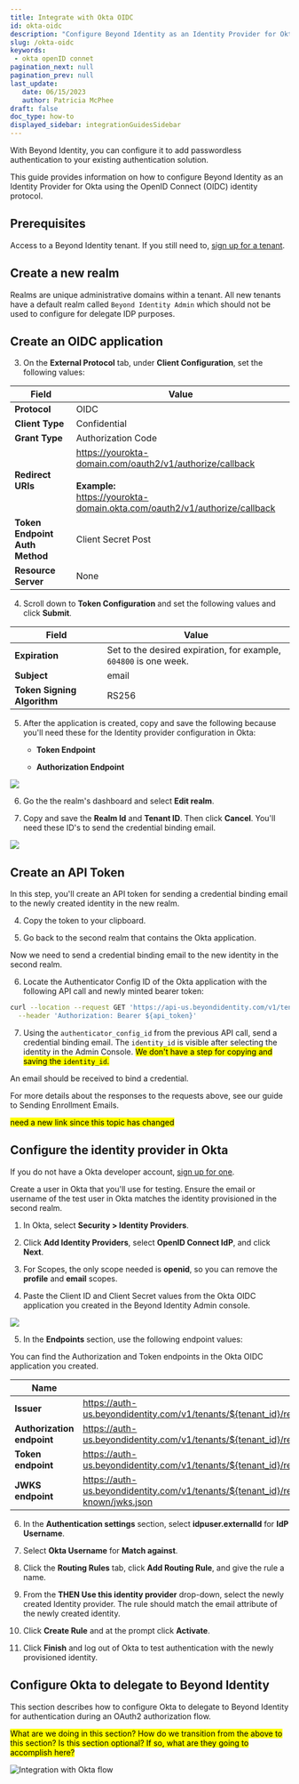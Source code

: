 ```yaml
---
title: Integrate with Okta OIDC
id: okta-oidc
description: "Configure Beyond Identity as an Identity Provider for Okta using the OpenID Connect identity protocol."
slug: /okta-oidc
keywords: 
 - okta openID connet
pagination_next: null
pagination_prev: null
last_update: 
   date: 06/15/2023
   author: Patricia McPhee
draft: false
doc_type: how-to
displayed_sidebar: integrationGuidesSidebar
---
```





With Beyond Identity, you can configure it to add passwordless authentication to your existing authentication solution. 

This guide provides information on how to configure Beyond Identity as an Identity Provider for Okta using the OpenID Connect (OIDC) identity protocol. 

## Prerequisites

Access to a Beyond Identity tenant. If you still need to, [sign up for a tenant](https://www.beyondidentity.com/developers/signup).


## Create a new realm

Realms are unique administrative domains within a tenant. All new tenants have a default realm called `Beyond Identity Admin` which should not be used to configure for delegate IDP purposes. 


<CreateRealmAdminConsole />


## Create an OIDC application


<AddAppAdminConsole />

3. On the **External Protocol** tab, under **Client Configuration**, set the following values:

  | Field | Value |
  | --- | --- |
  | **Protocol** | OIDC |
  | **Client Type** | Confidential |
  | **Grant Type** | Authorization Code |
  | **Redirect URIs** | https://yourokta-domain.com/oauth2/v1/authorize/callback<br /><br />**Example:**<br />https://yourokta-domain.okta.com/oauth2/v1/authorize/callback |
  | **Token Endpoint Auth Method** | Client Secret Post |
  | **Resource Server** | None |

4. Scroll down to **Token Configuration** and set the following values and click **Submit**.

  | Field | Value |
  | --- | --- |
  | **Expiration**  |  Set to the desired expiration, for example, `604800`  is one week.  |
  | **Subject**  |  email  |
  | **Token Signing Algorithm**  | RS256   |

5. After the application is created, copy and save the following because you'll need these for the Identity provider configuration in Okta:

   - **Token Endpoint**

   - **Authorization Endpoint**

  ![](../images/okta-integration-token-authentication-endpoints.png) 

6. Go the the realm's dashboard and select **Edit realm**.

7. Copy and save the **Realm Id** and **Tenant ID**. Then click **Cancel**. You'll need these ID's to send the credential binding email.

  ![](../images/edit-realm-realm-id-tenant-id.png)


## Create an API Token 


In this step, you'll create an API token for sending a credential binding email to the newly created identity in the new realm. 

<CreateApiTokenConsole />

4. Copy the token to your clipboard.

5. Go back to the second realm that contains the Okta application.

  Now we need to send a credential binding email to the new identity in the second realm. 
  
6. Locate the Authenticator Config ID of the Okta application with the following API call and newly minted bearer token:

  ```bash
  curl --location --request GET 'https://api-us.beyondidentity.com/v1/tenants/${tenant_id}/realms/${realm_id}/authenticator-configs' \
  	--header 'Authorization: Bearer ${api_token}'
  ```
7. Using the `authenticator_config_id` from the previous API call, send a credential binding email. The `identity_id` is visible after selecting the identity in the Admin Console. <mark>We don't have a step for copying and saving the `identity_id`.</mark>

  <SendCrendtialBindingEmailCurlCmd />

  An email should be received to bind a credential.

  For more details about the responses to the requests above, see our guide to Sending Enrollment Emails. <p><mark>need a new link since this topic has changed</mark></p>

## Configure the identity provider in Okta

If you do not have a Okta developer account, [sign up for one](https://developer.okta.com/signup/).

Create a user in Okta that you'll use for testing. Ensure the email or username of the test user in Okta matches the identity provisioned in the second realm. 

1. In Okta, select **Security > Identity Providers**.

2. Click **Add Identity Providers**, select **OpenID Connect IdP**, and click **Next**.

3. For Scopes, the only scope needed is **openid**, so you can remove the **profile** and **email** scopes.

4. Paste the Client ID and Client Secret values from the Okta OIDC application you created in the Beyond Identity Admin console. 

  ![](../images/okta-client-id-client-secret.png)

5. In the **Endpoints** section, use the following endpoint values:

  You can find the Authorization and Token endpoints in the Okta OIDC application you created.

  | Name | Value|
  | --- | --- |
  | **Issuer** | https://auth-us.beyondidentity.com/v1/tenants/${tenant_id}/realms/${realm_id}/applications/${application_id} |
  | **Authorization endpoint** | https://auth-us.beyondidentity.com/v1/tenants/${tenant_id}/realms/${realm_id}/applications/${application_id}/authorize |
  | **Token endpoint** | https://auth-us.beyondidentity.com/v1/tenants/${tenant_id}/realms/${realm_id}/applications/${application_id}/token |
  | **JWKS endpoint** | https://auth-us.beyondidentity.com/v1/tenants/${tenant_id}/realms/${realm_id}/applications/${application_id}/.well-known/jwks.json |

6. In the **Authentication settings** section, select **idpuser.externalId** for **IdP Username**.

7. Select **Okta Username** for **Match against**.  

8. Click the **Routing Rules** tab, click **Add Routing Rule**, and give the rule a name.

9. From the **THEN Use this identity provider** drop-down, select the newly created Identity provider. The rule should match the email attribute of the newly created identity.

10. Click **Create Rule** and at the prompt click **Activate**.

11. Click **Finish** and log out of Okta to test authentication with the newly provisioned identity. 

## Configure Okta to delegate to Beyond Identity

This section describes how to configure Okta to delegate to Beyond Identity for authentication during an OAuth2 authorization flow. 

<p><mark>What are we doing in this section? How do we transition from the above to this section? Is this section optional? If so, what are they going to accomplish here?</mark></p>


<img src={IntegrateWithOktaFlow} id="workflows" alt="Integration with Okta flow" />





<Tabs>
  <TabItem value="javascript" label="JavaScript" default>
    <JavascriptOkta />
  </TabItem>
  <TabItem value="kotlin" label="Kotlin">
    <KotlinOkta />
  </TabItem>
  <TabItem value="flutter" label="Flutter">
    <FlutterOkta />
  </TabItem>
  <TabItem value="react-native" label="React Native">
    <ReactNativeOkta />
  </TabItem>
  <TabItem value="swift" label="Swift">
    <SwiftOkta />
  </TabItem>
</Tabs>